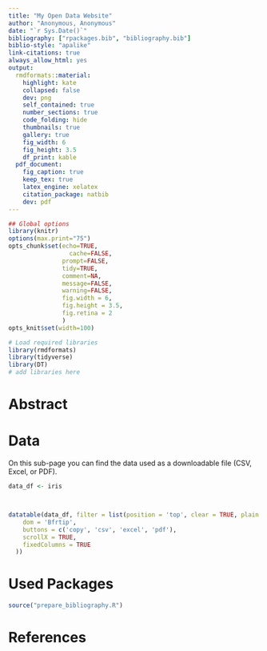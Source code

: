 ```yaml
---
title: "My Open Data Website"
author: "Anonymous, Anonymous"
date: "`r Sys.Date()`"
bibliography: ["rpackages.bib", "bibliography.bib"]
biblio-style: "apalike"
link-citations: true
always_allow_html: yes
output:
  rmdformats::material:
    highlight: kate
    collapsed: false
    dev: png
    self_contained: true
    number_sections: true
    code_folding: hide
    thumbnails: true
    gallery: true
    fig_width: 6
    fig_height: 3.5
    df_print: kable
  pdf_document:
    fig_caption: true
    keep_tex: true
    latex_engine: xelatex
    citation_package: natbib
    dev: pdf
---
```



```r
## Global options
library(knitr)
options(max.print="75")
opts_chunk$set(echo=TRUE,
	             cache=FALSE,
               prompt=FALSE,
               tidy=TRUE,
               comment=NA,
               message=FALSE,
               warning=FALSE,
               fig.width = 6,
               fig.height = 3.5,
               fig.retina = 2
               )
opts_knit$set(width=100)

# Load required libraries
library(rmdformats)
library(tidyverse)
library(DT)
# add libraries here
```


# Abstract




# Data
On this sub-page you can find the data used as a downloadable file (CSV, Excel, or PDF).

```r
data_df <- iris



datatable(data_df, filter = list(position = 'top', clear = TRUE, plain = FALSE), extensions = c('Buttons','FixedColumns'), options = list(
    dom = 'Bfrtip',
    buttons = c('copy', 'csv', 'excel', 'pdf'),
    scrollX = TRUE,
    fixedColumns = TRUE
  ))

```   



# Used Packages
```r
source("prepare_bibliography.R")
```

# References
